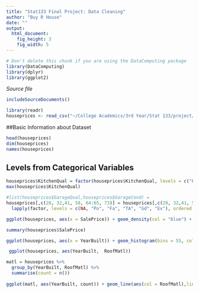 ```yaml
---
title: "Stat133 Final Project: Data Cleaning"
author: "Buy R House"
date: ""
output: 
  html_document:
    fig_height: 3
    fig_width: 5
---
```

<!-- Don't edit in between this line and the one below -->
```r
# Don't delete this chunk if you are using the DataComputing package
library(DataComputing)
library(dplyr)
library(ggplot2)
```
*Source file* 
```r
includeSourceDocuments()
```
<!-- Don't edit the material above this line -->


```r
library(readr)
houseprices <- read_csv("~/College Academics/3rd Year/Stat 133/project/houseprices.csv")
```

##Basic Information about Dataset

```r
head(houseprices)
dim(houseprices)
names(houseprices)
```

## Levels from Categorical Variables

```r
houseprices$KitchenQual = factor(houseprices$KitchenQual, levels = c("Po", "Fa", "TA", "Gd", "Ex"), ordered = TRUE)
max(houseprices$KitchenQual)

#list(houseprices$GarageQual,houseprices$GarageCond) = 
houseprices[,c(28, 32,41, 58, 64:65, 73)] = houseprices[,c(28, 32,41, 58, 64:65, 73)] %>% 
  lapply(factor, levels = c(NA, "Po", "Fa", "TA", "Gd", "Ex"), ordered = TRUE)

```

```r

ggplot(houseprices, aes(x = SalePrice)) + geom_density(col = "blue") + labs(title = "Distribution of House Prices")

summary(houseprices$SalePrice)

ggplot(houseprices, aes(x = YearBuilt)) + geom_histogram(bins = 55, col = "blue", fill = "orange") + labs(title = "Distribution of Years Built")

 ggplot(houseprices, aes(YearBuilt,  RoofMatl))


```



```R
matl = houseprices %>% 
  group_by(YearBuilt, RoofMatl) %>% 
  summarise(count = n())
  
ggplot(matl, aes(YearBuilt, count)) + geom_line(aes(col = RoofMatl),linetype = 2)


```


